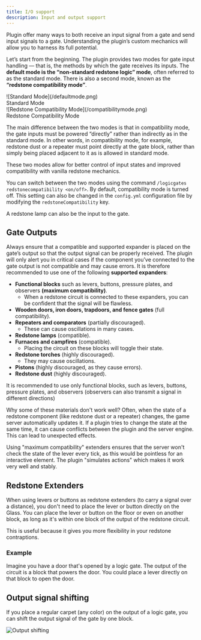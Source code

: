 ```yaml
---
title: I/O support
description: Input and output support
---
```


Plugin offer many ways to both receive an input signal from a gate and send input signals to a gate. Understanding the plugin’s custom mechanics will allow you to harness its full potential.

Let’s start from the beginning. The plugin provides two modes for gate input handling — that is, the methods by which the gate receives its inputs. The **default mode is the “non-standard redstone logic” mode**, often referred to as the standard mode. There is also a second mode, known as the **“redstone compatibility mode”**.

<div style={{ display: "flex", gap: "30px" }}>
   <div>
   ![Standard Mode](/defaultmode.png)

   <figcaption style={{ marginTop: "-20px" }}>Standard Mode</figcaption>
   </div>

   <div>
   ![Redstone Compatibility Mode](/compatibilitymode.png)

   <figcaption style={{ marginTop: "-20px" }}>Redstone Compatibility Mode</figcaption>
   </div>
</div>

The main difference between the two modes is that in compatibility mode, the gate inputs must be powered “directly” rather than indirectly as in the standard mode. In other words, in compatibility mode, for example, redstone dust or a repeater must point directly at the gate block, rather than simply being placed adjacent to it as is allowed in standard mode.

These two modes allow for better control of input states and improved compatibility with vanilla redstone mechanics.

You can switch between the two modes using the command `/logicgates redstonecompatibility <on/off>`. By default, compatibility mode is turned off. This setting can also be changed in the `config.yml` configuration file by modifying the `redstoneCompatibility` key.

A redstone lamp can also be the input to the gate.

## Gate Outputs

Always ensure that a compatible and supported expander is placed on the gate’s output so that the output signal can be properly received. The plugin will only alert you in critical cases if the component you’ve connected to the gate output is not compatible and may cause errors. It is therefore recommended to use one of the following **supported expanders**:

- **Functional blocks** such as levers, buttons, pressure plates, and observers **(maximum compatibility)**.
  - When a redstone circuit is connected to these expanders, you can be confident that the signal will be flawless.
- **Wooden doors, iron doors, trapdoors, and fence gates** (full compatibility).
- **Repeaters and comparators** (partially discouraged).
  - These can cause oscillations in many cases.
- **Redstone lamps** (compatible).
- **Furnaces and campfires** (compatible).
  - Placing the circuit on these blocks will toggle their state.
- **Redstone torches** (highly discouraged).
  - They may cause oscillations.
- **Pistons** (highly discouraged, as they cause errors).
- **Redstone dust** (highly discouraged).

<Callout>
  It is recommended to use only functional blocks, such as levers, buttons,
  pressure plates, and observers (observers can also transmit a signal in
  different directions)
</Callout>

Why some of these materials don't work well? Often, when the state of a redstone component (like redstone dust or a repeater) changes, the game server automatically updates it. If a plugin tries to change the state at the same time, it can cause conflicts between the plugin and the server engine. This can lead to unexpected effects.

Using "maximum compatibility" extenders ensures that the server won't check the state of the lever every tick, as this would be pointless for an interactive element. The plugin "simulates actions" which makes it work very well and stably.

## Redstone Extenders

When using levers or buttons as redstone extenders (to carry a signal over a distance), you don't need to place the lever or button directly on the Glass. You can place the lever or button on the floor or even on another block, as long as it's within one block of the output of the redstone circuit.

This is useful because it gives you more flexibility in your redstone contraptions.

### Example

Imagine you have a door that's opened by a logic gate. The output of the circuit is a block that powers the door. You could place a lever directly on that block to open the door.

## Output signal shifting

If you place a regular carpet (any color) on the output of a logic gate, you can shift the output signal of the gate by one block.

![Output shifting](/outputshift.png)
